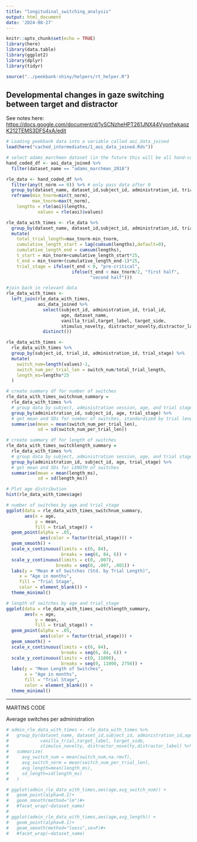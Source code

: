 ```yaml
---
title: "longitudinal_switching_analysis"
output: html_document
date: '2024-08-27'
---
```


```r
knitr::opts_chunk$set(echo = TRUE)
library(here)
library(data.table)
library(ggplot2)
library(dplyr)
library(tidyr)

source("../peekbank-shiny/helpers/rt_helper.R")
```

## Developmental changes in gaze switching between target and distractor

See notes here:
<https://docs.google.com/document/d/1ySCNzheHPT261JNX44VyonfwkapzK212TEMS3DFS4xA/edit>

```r
# Loading peekbank data into a variable called aoi_data_joined
load(here("cached_intermediates/1_aoi_data_joined.Rds"))
```

```r

# select adams_marchman dataset (in the future this will be all hand-coded datasets)
hand_coded_df <- aoi_data_joined %>%
  filter(dataset_name == "adams_marchman_2018")
```

```r
rle_data <- hand_coded_df %>%
  filter(any(t_norm == 0)) %>% # only pass data after 0
  group_by(dataset_name, dataset_id,subject_id, administration_id, trial_id) %>%
  reframe(min_tnorm=min(t_norm),
          max_tnorm=max(t_norm),
    lengths = rle(aoi)$lengths, 
            values = rle(aoi)$values) 

rle_data_with_times <- rle_data %>%
  group_by(dataset_name, dataset_id,subject_id, administration_id, trial_id) %>%
  mutate(
    total_trial_length=max_tnorm-min_tnorm,
    cumulative_length_start = lag(cumsum(lengths),default=0),
    cumulative_length_end = cumsum(lengths),
    t_start = min_tnorm+cumulative_length_start*25,
    t_end = min_tnorm+(cumulative_length_end-1)*25,
    trial_stage = ifelse(t_end < 0, "pre-critical",
                         ifelse(t_end < max_tnorm/2, "first half",
                                "second half")))

#join back in relevant data
rle_data_with_times <-
  left_join(rle_data_with_times,
            aoi_data_joined %>%
              select(subject_id, administration_id, trial_id,
                     age, dataset_name,
                     vanilla_trial,target_label, target_side,
                     stimulus_novelty, distractor_novelty,distractor_label) %>%
              distinct())

rle_data_with_times <-
  rle_data_with_times %>%
  group_by(subject_id, trial_id, administration_id, trial_stage) %>%
  mutate(
    switch_num=length(values)-1,
    switch_num_per_trial_len = switch_num/total_trial_length,
    length_ms=lengths*25
  )

```

```r

# create summary df for number of switches
rle_data_with_times_switchnum_summary =
  rle_data_with_times %>%
  # group data by subject, administration session, age, and trial stage
  group_by(administration_id, subject_id, age, trial_stage) %>%
  # get mean and SDs for number of switches, standardized by trial length
  summarise(mean = mean(switch_num_per_trial_len),
            sd = sd(switch_num_per_trial_len))

# create summary df for length of switches
rle_data_with_times_switchlength_summary =
  rle_data_with_times %>%
  # group data by subject, administration session, age, and trial stage
  group_by(administration_id, subject_id, age, trial_stage) %>%
  # get mean and SDs for LENGTH of switches
  summarise(mean = mean(length_ms),
            sd = sd(length_ms))

```

```r

# Plot age distribution
hist(rle_data_with_times$age)

```

```r

# number of switches by age and trial_stage
ggplot(data = rle_data_with_times_switchnum_summary,
       aes(x = age,
           y = mean,
           fill = trial_stage)) +
  geom_point(alpha = .05,
             aes(color = factor(trial_stage))) +
  geom_smooth() +
  scale_x_continuous(limits = c(6, 84),
                     breaks = seq(6, 84, 6)) +
  scale_y_continuous(limits = c(0, .007),
                   breaks = seq(0, .007, .001)) +
  labs(y = "Mean # of Switches (Std. by Trial Length)",
     x = "Age in months",
     fill = "Trial Stage",
     color = element_blank()) +
  theme_minimal()

```

```r

# length of switches by age and trial_stage
ggplot(data = rle_data_with_times_switchlength_summary,
       aes(x = age,
           y = mean,
           fill = trial_stage)) +
  geom_point(alpha = .05,
             aes(color = factor(trial_stage))) +
  geom_smooth() +
  scale_x_continuous(limits = c(6, 84),
                     breaks = seq(6, 84, 6)) +
  scale_y_continuous(limits = c(0, 11000),
                     breaks = seq(0, 11000, 2750)) +
  labs(y = "Mean Length of Switches",
       x = "Age in months",
       fill = "Trial Stage",
       color = element_blank()) +
  theme_minimal()

```

------------------------------------------------------------------------------------------

MARTINS CODE

Average switches per administration

```r
# admin_rle_data_with_times <- rle_data_with_times %>%
#   group_by(dataset_name, dataset_id,subject_id, administration_id,age,
#            vanilla_trial,target_label, target_side,
#            stimulus_novelty, distractor_novelty,distractor_label) %>%
#   summarize(
#     avg_switch_num = mean(switch_num,na.rm=T),
#     avg_switch_norm = mean(switch_num_per_trial_len),
#     avg_length=mean(length_ms),
#     sd_length=sd(length_ms)
#   )
```

```r
# ggplot(admin_rle_data_with_times,aes(age,avg_switch_num)) +
#   geom_point(alpha=0.1)+
#   geom_smooth(method="lm")#+
#   #facet_wrap(~dataset_name)
# 
# ggplot(admin_rle_data_with_times,aes(age,avg_length)) +
#   geom_point(alpha=0.1)+
#   geom_smooth(method="loess",se=F)#+
#   #facet_wrap(~dataset_name)

```
